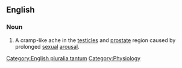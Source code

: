 ==English==

===Noun===
{{wikipedia}}
{{en-plural-noun|[[blue]] [[balls]]}}

# {{slang}} A cramp-like ache in the [[testicle]]s and [[prostate]] region caused by prolonged [[sexual]] [[arousal]].

[[Category:English pluralia tantum]]
[[Category:Physiology]]